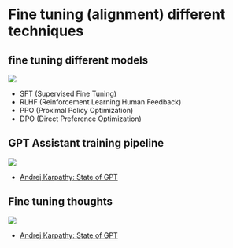 # Fine tuning (alignment) different techniques

## fine tuning different models

![](../images/fine-tuning-different-models.png)

- SFT (Supervised Fine Tuning)
- RLHF (Reinforcement Learning Human Feedback)
- PPO (Proximal Policy Optimization)
- DPO (Direct Preference Optimization)

## GPT Assistant training pipeline

![](../images/GPT-Assistant-training-pipeline.png)

- [Andrej Karpathy: State of GPT](https://www.youtube.com/watch?v=bZQun8Y4L2A)

## Fine tuning thoughts

![](../images/fine-tuning-thoughts.png)

- [Andrej Karpathy: State of GPT](https://www.youtube.com/watch?v=bZQun8Y4L2A)
